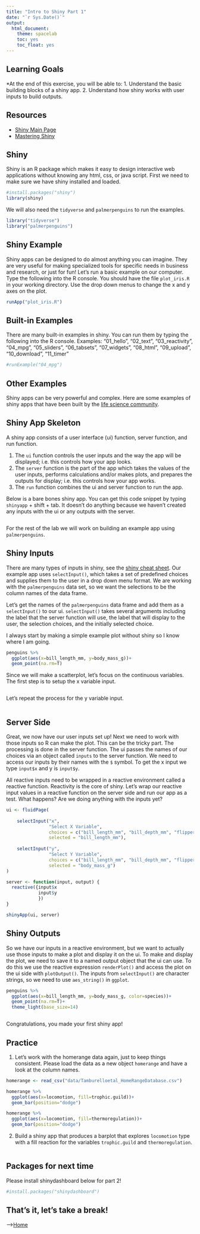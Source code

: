 ```yaml
---
title: "Intro to Shiny Part 1"
date: "`r Sys.Date()`"
output:
  html_document: 
    theme: spacelab
    toc: yes
    toc_float: yes
---
```


## Learning Goals
*At the end of this exercise, you will be able to:
1. Understand the basic building blocks of a shiny app.
2. Understand how shiny works with user inputs to build outputs.

## Resources
-   [Shiny Main Page](https://shiny.rstudio.com/gallery/)
-   [Mastering Shiny](https://mastering-shiny.org/index.html)

## Shiny
Shiny is an R package which makes it easy to design interactive web applications without knowing any html, css, or java script. First we need to make sure we have shiny installed and loaded.
```r
#install.packages("shiny")
library(shiny)
```

We will also need the `tidyverse` and `palmerpenguins` to run the examples.
```r
library("tidyverse")
library("palmerpenguins")
```

## Shiny Example
Shiny apps can be designed to do almost anything you can imagine. They are very useful for making specialized tools for specific needs in business and research, or just for fun! Let's run a basic example on our computer. Type the following into the R console. You should have the file `plot_iris.R` in your working directory. Use the drop down menus to change the x and y axes on the plot.
```r
runApp("plot_iris.R")
```

## Built-in Examples
There are many built-in examples in shiny. You can run them by typing the following into the R console. Examples: "01_hello", "02_text", "03_reactivity", "04_mpg", "05_sliders", "06_tabsets", "07_widgets", "08_html", "09_upload", "10_download", "11_timer"
```r
#runExample("04_mpg")
```

## Other Examples
Shiny apps can be very powerful and complex. Here are some examples of shiny apps that have been built by the [life science community](https://www.appsilon.com/post/r-shiny-in-life-sciences-examples#dashboard-2).  

## Shiny App Skeleton
A shiny app consists of a user interface (ui) function, server function, and run function.

1.  The `ui` function controls the user inputs and the way the app will be displayed; i.e. this controls how your app looks.  
2.  The `server` function is the part of the app which takes the values of the user inputs, performs calculations and/or makes plots, and prepares the outputs for display; i.e. this controls how your app works.
3.  The `run` function combines the ui and server function to run the app.  

Below is a bare bones shiny app. You can get this code snippet by typing `shinyapp` + shift + tab. It doesn't do anything because we haven't created any inputs with the ui or any outputs with the server.  
```r

```

For the rest of the lab we will work on building an example app using `palmerpenguins`.

## Shiny Inputs
There are many types of inputs in shiny, see the [shiny cheat sheet](https://shiny.posit.co/r/articles/start/cheatsheet/). Our example app uses `selectInput()`, which takes a set of predefined choices and supplies them to the user in a drop down menu format. We are working with the `palmerpenguins` data set, so we want the selections to be the column names of the data frame.

Let's get the names of the `palmerpenguins` data frame and add them as a `selectInput()` to our ui. `selectInput()` takes several arguments including the label that the server function will use, the label that will display to the user, the selection choices, and the initially selected choice.  

I always start by making a simple example plot without shiny so I know where I am going.  
```r
penguins %>% 
  ggplot(aes(x=bill_length_mm, y=body_mass_g))+
  geom_point(na.rm=T)
```

Since we will make a scatterplot, let's focus on the continuous variables. The first step is to setup the x variable input.
```r

```

Let's repeat the process for the y variable input.
```r

```

## Server Side
Great, we now have our user inputs set up! Next we need to work with those inputs so R can make the plot. This can be the tricky part. The processing is done in the server function. The ui passes the names of our choices via an object called `inputs` to the server function. We need to access our inputs by their names with the `$` symbol. To get the x input we type `input$x` and y is `input$y`.

All reactive inputs need to be wrapped in a reactive environment called a reactive function. Reactivity is the core of shiny. Let's wrap our reactive input values in a reactive function on the server side and run our app as a test. What happens? Are we doing anything with the inputs yet?  
```r
ui <- fluidPage(
  
    selectInput("x", 
                "Select X Variable", 
                choices = c("bill_length_mm", "bill_depth_mm", "flipper_length_mm", "body_mass_g"), 
                selected = "bill_length_mm"),
    
    selectInput("y", 
                "Select Y Variable", 
                choices = c("bill_length_mm", "bill_depth_mm", "flipper_length_mm", "body_mass_g"), 
                selected = "body_mass_g")
)

server <- function(input, output) {
  reactive({input$x
            input$y
            })
}

shinyApp(ui, server)
```

## Shiny Outputs
So we have our inputs in a reactive environment, but we want to actually use those inputs to make a plot and display it on the ui. To make and display the plot, we need to save it to a named output object that the ui can use. To do this we use the reactive expression `renderPlot()` and access the plot on the ui side with `plotOutput()`. The inputs from `selectInput()` are character strings, so we need to use `aes_string()` in `ggplot`.
```r
penguins %>% 
  ggplot(aes(x=bill_length_mm, y=body_mass_g, color=species))+
  geom_point(na.rm=T)+
  theme_light(base_size=14)
```

```r

```

Congratulations, you made your first shiny app!

## Practice

1.  Let's work with the homerange data again, just to keep things consistent. Please load the data as a new object `homerange` and have a look at the column names.
```r
homerange <- read_csv("data/Tamburelloetal_HomeRangeDatabase.csv")
```

```r
homerange %>% 
  ggplot(aes(x=locomotion, fill=trophic.guild))+
  geom_bar(position="dodge")
```

```r
homerange %>% 
  ggplot(aes(x=locomotion, fill=thermoregulation))+
  geom_bar(position="dodge")
```

2.  Build a shiny app that produces a barplot that explores `locomotion` type with a fill reaction for the variables `trophic.guild` and `thermoregulation`.
```r

```

## Packages for next time
Please install shinydashboard below for part 2!
```r
#install.packages("shinydashboard")
```

## That's it, let's take a break!

--\>[Home](https://jmledford3115.github.io/datascibiol/)
